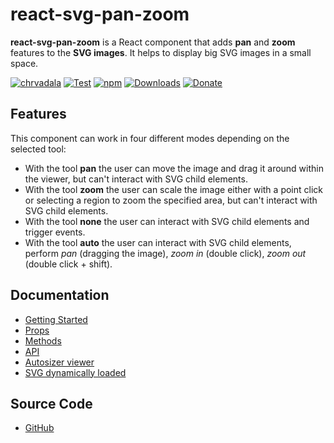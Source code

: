 
<Meta title="Welcome" />

# react-svg-pan-zoom
**react-svg-pan-zoom** is a React component that adds **pan** and **zoom** features to the **SVG images**. It helps to display big SVG images in a small space.

[![chrvadala](https://img.shields.io/badge/website-chrvadala-orange.svg)](https://chrvadala.github.io)
[![Test](https://github.com/chrvadala/react-svg-pan-zoom/workflows/Test/badge.svg)](https://github.com/chrvadala/react-svg-pan-zoom/actions)
[![npm](https://img.shields.io/npm/v/react-svg-pan-zoom.svg?maxAge=2592000?style=plastic)](https://www.npmjs.com/package/react-svg-pan-zoom)
[![Downloads](https://img.shields.io/npm/dm/react-svg-pan-zoom.svg)](https://www.npmjs.com/package/react-svg-pan-zoom)
[![Donate](https://img.shields.io/badge/donate-PayPal-green.svg)](https://www.paypal.me/chrvadala/25)


## Features
This component can work in four different modes depending on the selected tool:
- With the tool **pan** the user can move the image and drag it around within the viewer, but can't interact with SVG child elements.
- With the tool **zoom** the user can scale the image either with a point click or selecting a region to zoom the specified area, but can't interact with SVG child elements.
- With the tool **none** the user can interact with SVG child elements and trigger events.
- With the tool **auto** the user can interact with SVG child elements, perform *pan* (dragging the image), *zoom in* (double click), *zoom out* (double click + shift).


## Documentation
- [Getting Started](https://github.com/chrvadala/react-svg-pan-zoom/blob/master/docs/getting-started.md#props)
- [Props](https://github.com/chrvadala/react-svg-pan-zoom/blob/master/docs/documentation.md#props)
- [Methods](https://github.com/chrvadala/react-svg-pan-zoom/blob/master/docs/documentation.md#methods)
- [API](https://github.com/chrvadala/react-svg-pan-zoom/blob/master/docs/documentation.md#api)
- [Autosizer viewer](https://github.com/chrvadala/react-svg-pan-zoom/blob/master/docs/autosizer-viewer.md)
- [SVG dynamically loaded](https://github.com/chrvadala/react-svg-pan-zoom/blob/master/docs/svg-dynamically-loaded.md)


## Source Code
- [GitHub](https://github.com/chrvadala/react-svg-pan-zoom)

